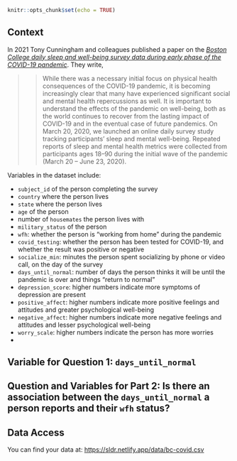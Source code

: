 

```r
knitr::opts_chunk$set(echo = TRUE)
```

## Context

In 2021 Tony Cunningham and colleagues published a paper on the [*Boston College daily sleep and well-being survey data during early phase of the COVID-19 pandemic*](https://www.nature.com/articles/s41597-021-00886-y). They write,

>> While there was a necessary initial focus on physical health consequences of the COVID-19 pandemic, it is becoming increasingly clear that many have experienced significant social and mental health repercussions as well. It is important to understand the effects of the pandemic on well-being, both as the world continues to recover from the lasting impact of COVID-19 and in the eventual case of future pandemics. On March 20, 2020, we launched an online daily survey study tracking participants’ sleep and mental well-being. Repeated reports of sleep and mental health metrics were collected from participants ages 18–90 during the initial wave of the pandemic (March 20 – June 23, 2020). 

Variables in the dataset include:

- `subject_id` of the person completing the survey
- `country` where the person lives
- `state` where the person lives
- `age` of the person
- number of `housemates` the person lives with
- `military_status` of the person
- `wfh`: whether the person is "working from home" during the pandemic
- `covid_testing`: whether the person has been tested for COVID-19, and whether the result was positive or negative
- `socialize_min`: minutes the person spent socializing by phone or video call, on the day of the survey
- `days_until_normal`: number of days the person thinks it will be until the pandemic is over and things "return to normal" 
- `depression_score`: higher numbers indicate more symptoms of depression are present
- `positive_affect`: higher numbers indicate more positive feelings and attitudes and greater psychological well-being
- `negative_affect`: higher numbers indicate more negative feelings and attitudes and lesser psychological well-being
- `worry_scale`: higher numbers indicate the person has more worries
- 

## Variable for Question 1: `days_until_normal`

## Question and Variables for Part 2: Is there an association between the `days_until_normal` a person reports and their `wfh` status?


## Data Access

You can find your data at: <https://sldr.netlify.app/data/bc-covid.csv>

<!-- ## Notes -->
